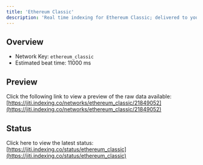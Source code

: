 ```yaml
---
title: 'Ethereum Classic'
description: 'Real time indexing for Ethereum Classic; delivered to you'
---
```


## Overview
- Network Key: `ethereum_classic`
- Estimated beat time: 11000 ms

## Preview
Click the following link to view a preview of the raw data available: [https://jiti.indexing.co/networks/ethereum_classic/21849052](https://jiti.indexing.co/networks/ethereum_classic/21849052)

## Status
Click here to view the latest status: [https://jiti.indexing.co/status/ethereum_classic](https://jiti.indexing.co/status/ethereum_classic)
